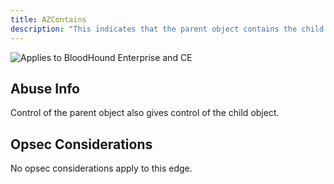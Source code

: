 ```yaml
---
title: AZContains
description: "This indicates that the parent object contains the child object, such as a resource group containing a virtual machine, or a tenant “containing” a subscription."
---
```

<img noZoom src="/assets/enterprise-AND-community-edition-pill-tag.svg" alt="Applies to BloodHound Enterprise and CE"/>

## Abuse Info

Control of the parent object also gives control of the child object.

## Opsec Considerations

No opsec considerations apply to this edge.
